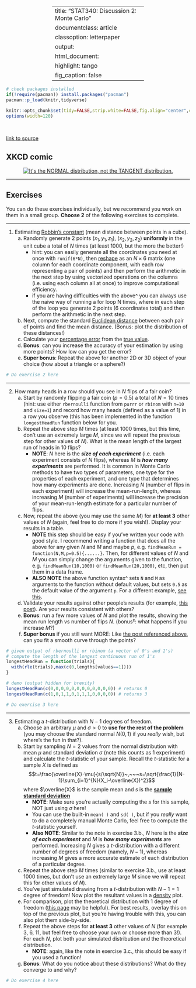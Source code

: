 
---
title:  "STAT340: Discussion 2: Monte Carlo"
documentclass: article
classoption: letterpaper
output:
  html_document:
    highlight: tango
    fig_caption: false
---

<style>
table{width:50%!important;margin-left:auto!important;margin-right:auto!important;}
ol[style*="decimal"]>li{margin-top:40px!important;}
</style>

```r
# check packages installed
if(!require(pacman)) install.packages("pacman")
pacman::p_load(knitr,tidyverse)

knitr::opts_chunk$set(tidy=FALSE,strip.white=FALSE,fig.align="center",comment=" #")
options(width=120)
```

<br/>

[link to source](ds02.Rmd)

## XKCD comic

<center><a href="https://xkcd.com/2118/"><img id="comic" src="https://imgs.xkcd.com/comics/normal_distribution.png" title="It's the NORMAL distribution, not the TANGENT distribution."></a></center>

---

## Exercises

You can do these exercises individually, but we recommend you work on them in a small group. **Choose 2** of the following exercises to complete.

---

1. Estimating [Robbin's constant](https://mathworld.wolfram.com/CubeLinePicking.html) (mean distance between points in a cube).
   a. Randomly generate 2 points $(x_1,y_1,z_1)$, $(x_2,y_2,z_2)$ **uniformly** in the unit cube a total of $N$ times (at least $1000$, but the more the better!)
      - hint: you can easily generate all the coordinates you need at once with `runif(6*N)`, then [reshape](https://stackoverflow.com/questions/17752830/r-reshape-a-vector-into-multiple-columns) as an $N\times 6$ matrix (one column for each coordinate component, with each row representing a pair of points) and then perform the arithmetic in the next step by using vectorized operations on the columns (i.e. using each column all at once) to improve computational efficiency.
      - if you are having difficulties with the above^ you can always use the naive way of running a for loop N times, where in each step of the loop you generate 2 points (6 coordinates total) and then perform the arithmetic in the next step.
   b. Next, compute the standard [Euclidean distance](https://en.wikipedia.org/wiki/Euclidean_distance#Higher_dimensions) between each pair of points and find the mean distance. (Bonus: plot the distribution of these distances!)
   c. Calculate your [percentage error](https://www.mathsisfun.com/numbers/percentage-error.html) from the [true value](https://stat.ethz.ch/R-manual/R-devel/library/base/html/Constants.html).
   d. **Bonus**: can you increase the accuracy of your estimation by using more points? How low can you get the error?
   e. **Super bonus**: Repeat the above for another 2D or 3D object of your choice (how about a triangle or a sphere?)

```r
# Do exercise 2 here

```

---

2. How many heads in a row should you see in $N$ flips of a fair coin?
   a. Start by randomly flipping a fair coin ($p=0.5$) a total of $N=10$ times (hint: use either `rbernoulli` function from `purrr` or `rbinom` with `n=10` and `size=1`) and record how many heads (defined as a value of $1$) in a row you observe (this has been implemented in the function `longestHeadRun` function below for you.
   b. Repeat the above step $M$ times (at least $1000$ times, but this time, don't use an extremely large $M$, since we will repeat the previous step for other values of $N$). What is the mean length of the largest run of heads in $10$ flips?
      - **NOTE**: $N$ here is the _**size of each experiment**_ (i.e. each experiment consists of $N$ flips), whereas $M$ is _**how many experiments**_ are performed. It is common in Monte Carlo methods to have two types of parameters, one type for the properties of each experiment, and one type that determines how many experiments are done. Increasing $N$ (number of flips in each experiment) will increase the mean-run-length, whereas increasing $M$ (number of experiments) will increase the precision of your mean-run-length estimate for a particular number of flips.
   c. Now, repeat the above (you may use the same $M$) for **at least 3** other values of $N$ (again, feel free to do more if you wish!). Display your results in a table.
      - **NOTE** this step should be easy if you've written your code with good style. I recommend writing a function that does all the above for any given $N$ and $M$ and maybe $p$, e.g. `findMeanRun = function(N,M,p=0.5){......}`. Then, for different values of $N$ and $M$ you can simply change the arguments given to the function, e.g. `findMeanRun(10,1000)` or `findMeanRun(20,1000)`, etc, then put them in a data frame.
      - **ALSO NOTE** the above function syntax^ sets `N` and `M` as arguments to the function without default values, but sets `0.5` as the default value of the argument `p`. For a different example, [see this](https://www.javatpoint.com/r-function-default-arguments).
   d. Validate your results against other people's results (for example, [this post](https://math.stackexchange.com/a/1409539)). Are your results consistent with others?
   e. **Bonus**: run a few more values of $N$ and plot the results, showing the mean run length vs number of flips $N$. (bonus²: what happens if you increase $M$?)
   f. **Super bonus** if you still want MORE: Like [the post referenced above](https://math.stackexchange.com/questions/1409372/what-is-the-expected-length-of-the-largest-run-of-heads-if-we-make-1-000-flips/1409539#1409539), can you fit a smooth curve through the points?

```r
# given output of rbernoulli or rbinom (a vector of 0's and 1's)
# compute the length of the longest continuous run of 1's
longestHeadRun = function(trials){
  with(rle(trials),max(c(0,lengths[values==1])))
}

# demo (output hidden for brevity)
longestHeadRun(c(0,0,0,0,0,0,0,0,0,0,0,0)) # returns 0
longestHeadRun(c(1,0,1,1,0,1,1,1,0,0,0,0)) # returns 3
```

```r
# Do exercise 3 here

```

---

3. Estimating a $t$-distribution with $N-1$ degrees of freedom.
   a. Choose an arbitrary $\mu$ and $\sigma>0$ to **use for the rest of the problem** (you may choose the standard normal $N(0,1)$ if you _really_ wish, but where's the fun in that?).
   b. Start by sampling $N=2$ values from the normal distribution with mean $\mu$ and standard deviation $\sigma$ (note this counts as $1$ experiment) and calculate the $t$-statistic of your sample. Recall the $t$-statistic for a sample $X$ is defined as
   $$t=\frac{\overline{X}-\mu}{s/\sqrt{N}}~,~~~s=\sqrt{\frac{1}{N-1}\sum_{i=1}^{N}(X_i-\overline{X})^2}$$ where $\overline{X}$ is the sample mean and $s$ is the [**sample standard deviation**](https://www.khanacademy.org/math/statistics-probability/summarizing-quantitative-data/variance-standard-deviation-sample/a/population-and-sample-standard-deviation-review)
      - **NOTE**: Make sure you're actually computing the $s$ for this sample, NOT just using $\sigma$ here!
      - You can use the built-in `mean( )` and `sd( )`, but if you _really_ want to do a completely manual Monte Carlo, feel free to compute the $t$-statistic yourself.
      - **Also NOTE**: Similar to the note in exercise 3.b., $N$ here is the _**size of each experiment**_ and $M$ is _**how many experiments**_ are performed. Increasing $N$ gives a $t$-distribution with a different number of degrees of freedom (namely, $N-1$), whereas increasing $M$ gives a more accurate estimate of each distribution of a particular degree.
   c. Repeat the above step $M$ times (similar to exercise 3.b., use at least $1000$ times, but don't use an extremely large $M$ since we will repeat this for other values of $N$).
   d. You've just simulated drawing from a $t$-distribution with $N-1=1$ degree of freedom! Now plot the resultant values in a [density](https://www.r-graph-gallery.com/21-distribution-plot-using-ggplot2) plot.
   e. For comparison, plot the theoretical distribution with $1$ degree of freedom ([this page](https://t-redactyl.io/blog/2016/03/creating-plots-in-r-using-ggplot2-part-9-function-plots.html) may be helpful). For best results, overlay this on top of the previous plot, but you're having trouble with this, you can also plot them side-by-side.
   f. Repeat the above steps for **at least 3** other values of $N$ (for example 3, 6, 11, but feel free to choose your own or choose more than 3!). For each $N$, plot both your simulated distribution and the theoretical distribution.
      - **NOTE**: again, like the note in exercise 3.c., this should be easy if you used a function!
   g. **Bonus**: What do you notice about these distributions? What do they converge to and why?

```r
# Do exercise 4 here

```
